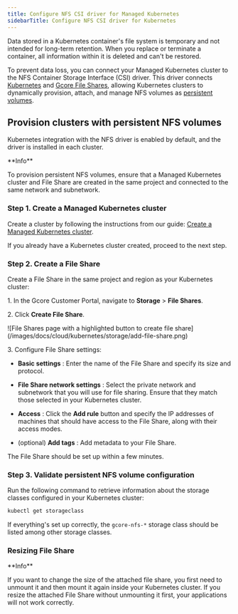 ---
title: Configure NFS CSI driver for Managed Kubernetes
sidebarTitle: Configure NFS CSI driver for Kubernetes
---

Data stored in a Kubernetes container's file system is temporary and not intended for long-term retention. When you replace or terminate a container, all information within it is deleted and can't be restored. 

To prevent data loss, you can connect your Managed Kubernetes cluster to the NFS Container Storage Interface (CSI) driver. This driver connects [Kubernetes](/cloud/kubernetes/about-gcore-kubernetes) and [Gcore File Shares](/cloud/file-shares/about-file-shares), allowing Kubernetes clusters to dynamically provision, attach, and manage NFS volumes as [persistent volumes](/cloud/kubernetes/storage/create-a-pvc-and-bind-it-to-a-pod). 

## Provision clusters with persistent NFS volumes

Kubernetes integration with the NFS driver is enabled by default, and the driver is installed in each cluster. 

<Info>
**Info**

To provision persistent NFS volumes, ensure that a Managed Kubernetes cluster and File Share are created in the same project and connected to the same network and subnetwork.
</Info>

### Step 1. Create a Managed Kubernetes cluster

Create a cluster by following the instructions from our guide: [Create a Managed Kubernetes cluster](/cloud/kubernetes/clusters/create-a-kubernetes-cluster). 

If you already have a Kubernetes cluster created, proceed to the next step.

### Step 2. Create a File Share

Create a File Share in the same project and region as your Kubernetes cluster: 

1\. In the Gcore Customer Portal, navigate to **Storage** > **File Shares**.

2\. Click **Create File Share**.


<Frame>![File Shares page with a highlighted button to create file share](/images/docs/cloud/kubernetes/storage/add-file-share.png)</Frame>



3\. Configure File Share settings:

  * **Basic settings** : Enter the name of the File Share and specify its size and protocol.

  * **File Share network settings** : Select the private network and subnetwork that you will use for file sharing. Ensure that they match those selected in your Kubernetes cluster.

  * **Access** : Click the **Add rule** button and specify the IP addresses of machines that should have access to the File Share, along with their access modes.

  * (optional) **Add tags** : Add metadata to your File Share.




The File Share should be set up within a few minutes.

### Step 3. Validate persistent NFS volume configuration

Run the following command to retrieve information about the storage classes configured in your Kubernetes cluster: 

```sh
kubectl get storageclass 
 ```

If everything's set up correctly, the `gcore-nfs-*` storage class should be listed among other storage classes. 

### Resizing File Share

<Info>
**Info**

If you want to change the size of the attached file share, you first need to unmount it and then mount it again inside your Kubernetes cluster. If you resize the attached File Share without unmounting it first, your applications will not work correctly.
</Info>